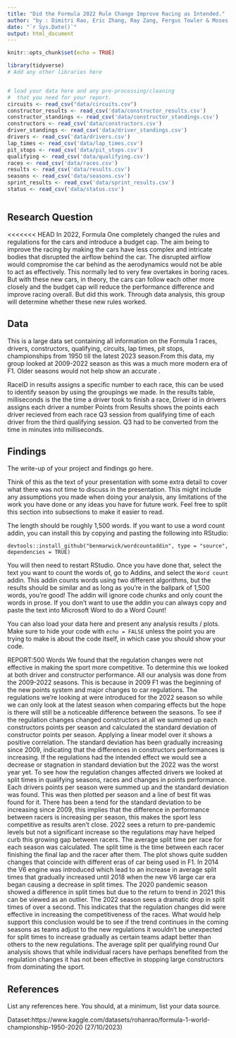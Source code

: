 ```yaml
---
title: "Did the Formula 2022 Rule Change Improve Racing as Intended."
author: "by : Dimitri Rao, Eric Zhang, Ray Zang, Fergus Towler & Moses Weintraub"
date: "`r Sys.Date()`"
output: html_document
---
```


```r
knitr::opts_chunk$set(echo = TRUE)
```


```r
library(tidyverse)
# Add any other libraries here



```


```r
# load your data here and any pre-processing/cleaning 
#  that you need for your report.
circuits <- read_csv("data/circuits.csv")
constructor_results <- read_csv('data/constructor_results.csv')
constructor_standings <- read_csv('data/constructor_standings.csv')
constructors <- read_csv('data/constructors.csv')
driver_standings <- read_csv('data/driver_standings.csv')
drivers <- read_csv('data/drivers.csv')
lap_times <- read_csv('data/lap_times.csv')
pit_stops <- read_csv('data/pit_stops.csv')
qualifying <- read_csv('data/qualifying.csv')
races <- read_csv('data/races.csv')
results <- read_csv('data/results.csv')
seasons <- read_csv('data/seasons.csv')
sprint_results <- read_csv('data/sprint_results.csv')
status <- read_csv('data/status.csv')



```


## Research Question

<<<<<<< HEAD
In 2022, Formula One completely changed the rules and regulations for the cars and introduce a budget cap. The aim being to improve the racing by making the cars have less complex and intricate bodies that disrupted the airflow behind the car. The disrupted airflow would compromise the car behind as the aerodynamics would not be able to act as effectively. This normally led to very few overtakes in boring races. But with these new cars, in theory, the cars can follow each other more closely and the budget cap will reduce the performance difference and improve racing overall. But did this work. Through data analysis, this group will determine whether these new rules worked.



## Data

This is a large data set containing all information on the Formula 1 races, drivers, constructors, qualifying, circuits, lap times, pit stops, championships from 1950 till the latest 2023 season.From this data, my group looked at 2009-2022 season as this was a much more modern era of F1. Older seasons would not help show an accurate . 

RaceID in results assigns a specific number to each race, this can be used to identify season by using the groupings we made.
In the results table, milliseconds is the the time a driver took to finish a race,
Driver id in drivers assigns each driver a number
Points from Results shows the points each driver recieved from each race
Q3 session from qualifying time of each driver from the third qualifying session. Q3 had to be converted from the time in minutes into milliseconds.




## Findings

The write-up of your project and findings go here. 

Think of this as the text of your presentation with some extra detail to cover what there was not time to discuss in the presentation. This might include any assumptions you made when doing your analysis, any limitations of the work you have done or any ideas you have for future work. Feel free to split this section into subsections to make it easier to read. 

The length should be roughly 1,500 words. 
If you want to use a word count addin, you can install this by copying and pasting the following into RStudio:

`devtools::install_github("benmarwick/wordcountaddin", type = "source", dependencies = TRUE)`

You will then need to restart RStudio. Once you have done that, select the text you want to count the words of, go to Addins, and select the `Word count` addin.
This addin counts words using two different algorithms, but the results should be similar and as long as you're in the ballpark of 1,500 words, you're good! 
The addin will ignore code chunks and only count the words in prose. If you don't want to use the addin you can always copy and paste the text into Microsoft Word to do a Word Count!

You can also load your data here and present any analysis results / plots.
Make sure to hide your code with  `echo = FALSE` unless the point you are trying to make is about the code itself, in which case you should show your code.

REPORT:500 Words
We found that the regulation changes were not effective in making the sport more competitive. To determine this we looked at both driver and constructor performance.
All our analysis was done from the 2009-2022 seasons. This is because in 2009 F1 was the beginning of the new points system and major changes to car regulations. The regulations we’re looking at were introduced for the 2022 season so while we can only look at the latest season when comparing effects but the hope is there will still be a noticeable difference between the seasons.
To see if the regulation changes changed constructors at all we summed up each constructors points per season and calculated the standard deviation of constructor points per season. Applying a linear model over it shows a positive correlation. The standard deviation has been gradually increasing since 2009, indicating that the differences in constructors performances is increasing. If the regulations had the intended effect we would see a decrease or stagnation in standard deviation but the 2022 was the worst year yet.
To see how the regulation changes affected drivers we looked at split times in qualifying seasons, races and changes in points performance.
Each drivers points per season were summed up and the standard deviation was found. This was then plotted per season and a line of best fit was found for it. There has been a tend for the standard deviation to be increasing since 2009, this implies that the difference in performance between racers is increasing per season, this makes the sport less competitive as results aren’t close. 2022 sees a return to pre-pandemic levels but not a significant increase so the regulations may have helped curb this growing gap between racers.
The average split time per race for each season was calculated. The split time is the time between
each racer finishing the final lap and the racer after them. The plot shows quite sudden changes that coincide with different eras of car being used in F1. In 2014 the V6 engine was introduced which lead to an increase in average split times that gradually increased until 2018 when the new V6 large car era began causing a decrease in split times. The 2020 pandemic season showed a difference in split times but due to the return to trend in 2021 this can be viewed as an outlier. The 2022 season sees a dramatic drop in split times of over a second. This indicates that the regulation changes did were effective in increasing the competitiveness of the races. What would help support this conclusion would be to see if the trend continues in the coming seasons as teams adjust to the new regulations it wouldn’t be unexpected for split times to increase gradually as certain teams adapt better than others to the new regulations.
The average split per qualifying  round 
Our analysis shows that while individual racers have perhaps benefited from the regulation changes it has not been effective in stopping large constructors from dominating the sport. 





## References

List any references here. You should, at a minimum, list your data source.

Dataset:https://www.kaggle.com/datasets/rohanrao/formula-1-world-championship-1950-2020 (27/10/2023)
